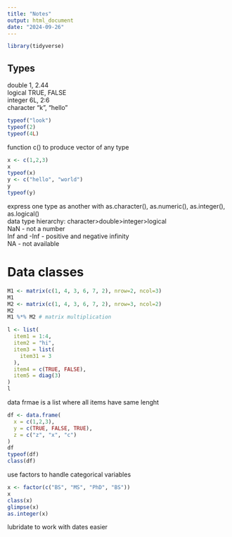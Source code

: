 ```yaml
---
title: "Notes"
output: html_document
date: "2024-09-26"
---
```


```r
library(tidyverse) 
```

## Types
double 1, 2.44\
logical TRUE, FALSE \
integer 6L, 2:6\
character "k", "hello" \

```r
typeof("look")
typeof(2)
typeof(4L)
```

function c() to produce vector of any type\
```r
x <- c(1,2,3)
x
typeof(x)
y <- c("hello", "world")
y
typeof(y)
```

express one type as another with as.character(), as.numeric(), as.integer(), as.logical() \
data type hierarchy: character>double>integer>logical \
NaN - not a number \
Inf and -Inf - positive and negative infinity \
NA - not available \


# Data classes
```r
M1 <- matrix(c(1, 4, 3, 6, 7, 2), nrow=2, ncol=3)
M1
M2 <- matrix(c(1, 4, 3, 6, 7, 2), nrow=3, ncol=2)
M2
M1 %*% M2 # matrix multiplication
```

```r
l <- list(
  item1 = 1:4,
  item2 = "hi",
  item3 = list(
    item31 = 3
  ),
  item4 = c(TRUE, FALSE),
  item5 = diag(3)
)
l
```
data frmae is a list where all items have same lenght \

```r
df <- data.frame(
  x = c(1,2,3),
  y = c(TRUE, FALSE, TRUE),
  z = c("z", "x", "c")
)
df
typeof(df)
class(df)
```

use factors to handle categorical variables \
```r
x <- factor(c("BS", "MS", "PhD", "BS"))
x
class(x)
glimpse(x)
as.integer(x)
```
lubridate to work with dates easier \